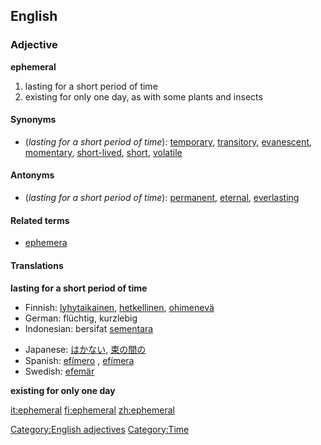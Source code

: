 ==English==

=== Adjective ===
'''ephemeral'''
# lasting for a short period of time
# existing for only one day, as with some plants and insects

==== Synonyms ====
* (''lasting for a short period of time''): [[temporary]], [[transitory]], [[evanescent]], [[momentary]], [[short-lived]], [[short]], [[volatile]]

==== Antonyms ====
* (''lasting for a short period of time''): [[permanent]], [[eternal]], [[everlasting]]

====Related terms====
*[[ephemera]]

==== Translations ====
'''lasting for a short period of time'''
{{top}}
*Finnish: [[lyhytaikainen]], [[hetkellinen]], [[ohimenevä]]
*German: flüchtig, kurzlebig
*Indonesian: bersifat [[sementara]]
{{mid}}
*Japanese: [[はかない]], [[束の間の]]
*Spanish: [[efímero]] {{m}}, [[efímera]] {{f}}
*Swedish: [[efemär]]
{{bottom}}

'''existing for only one day'''

[[Category:English adjectives]]
[[Category:Time]]

[[it:ephemeral]]
[[fi:ephemeral]]
[[zh:ephemeral]]